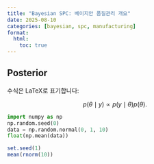 ```yaml
---
title: "Bayesian SPC: 베이지안 품질관리 개요"
date: 2025-08-10
categories: [bayesian, spc, manufacturing]
format:
  html:
    toc: true
---
```


## Posterior

수식은 LaTeX로 표기합니다:

$$
p(\theta \mid y) \propto p(y \mid \theta) p(\theta).
$$

```python
import numpy as np
np.random.seed(0)
data = np.random.normal(0, 1, 10)
float(np.mean(data))
```

```r
set.seed(1)
mean(rnorm(10))
```